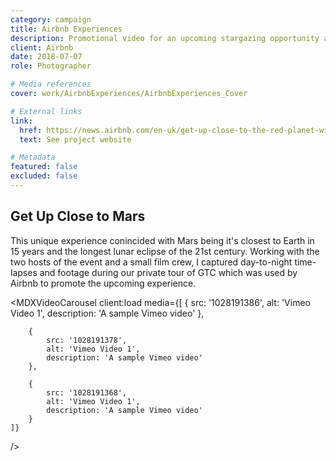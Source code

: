 ```yaml
---
category: campaign
title: Airbnb Experiences
description: Promotional video for an upcoming stargazing opportunity available through Airbnb Experiences. The event took place at Gran Telescopio Canarias in La Palma, Spain.
client: Airbnb
date: 2018-07-07
role: Photographer

# Media references
cover: work/AirbnbExperiences/AirbnbExperiences_Cover

# External links
link:
  href: https://news.airbnb.com/en-uk/get-up-close-to-the-red-planet-with-airbnb-and-the-worlds-largest-telescope
  text: See project website

# Metadata
featured: false
excluded: false
---
```



<MDXVideo
	src="0FkAcQg73sY?si=tkCnS6DOUfYOUoGc"
	description=""
	videoType="youtube"
	isFirstChild={true}
/>

<MDXInfo date={frontmatter.date} client={frontmatter.client} role={frontmatter.role} />

<MDXContainer containerType="header">

## Get Up Close to Mars

</MDXContainer>

<MDXContainer containerType="text">
	This unique experience conincided with Mars being it's closest to Earth in 15 years and the
	longest lunar eclipse of the 21st century. Working with the two hosts of the event and a small
	film crew, I captured day-to-night time-lapses and footage during our private tour of GTC which
	was used by Airbnb to promote the upcoming experience.
</MDXContainer>

<MDXVideoCarousel
	client:load
	media={[
		{
			src: '1028191386',
			alt: 'Vimeo Video 1',
			description: 'A sample Vimeo video'
		},

    	{
    		src: '1028191378',
    		alt: 'Vimeo Video 1',
    		description: 'A sample Vimeo video'
    	},

    	{
    		src: '1028191368',
    		alt: 'Vimeo Video 1',
    		description: 'A sample Vimeo video'
    	}
    ]}

/>

<MDXContainer containerType="footer">
	<MDXList title="Team" items="Pete Betancourt" />
</MDXContainer>
